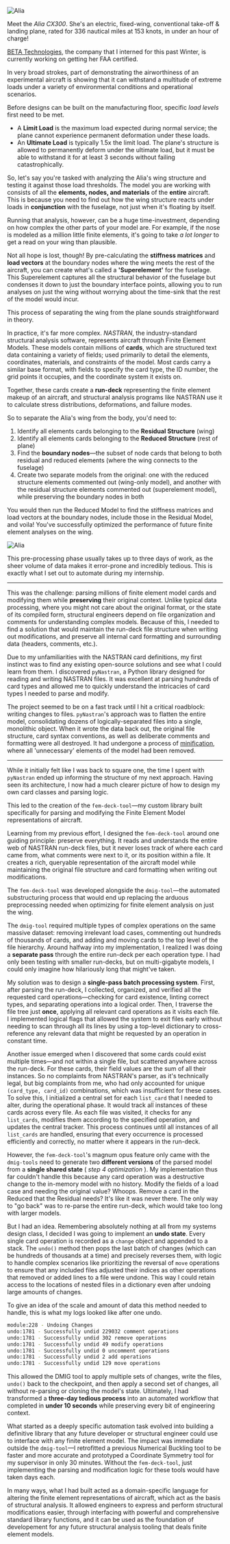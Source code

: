 <Img
  src="/images/experience/beta-case-study/alia-dark.JPG"
  lightSrc="/images/experience/beta-case-study/alia-light.JPG"
  alt="Alia"
  caption="Sketch of the Alia CX300 by me"
/>

Meet the *Alia CX300*. She's an electric, fixed-wing, conventional take-off & landing plane, rated for 336 nautical miles at 153 knots, in under an hour of charge!

[BETA Technologies](https://beta.team), the company that I interned for this past Winter, is currently working on getting her FAA certified.

In very broad strokes, part of demonstrating the airworthiness of an experimental aircraft is showing that it can withstand a multitude of extreme loads under a variety of environmental conditions and operational scenarios.

Before designs can be built on the manufacturing floor, specific *load levels* first need to be met.

- A **Limit Load** is the maximum load expected during normal service; the plane cannot experience permanent deformation under these loads.
- An **Ultimate Load** is typically 1.5x the limit load. The plane's structure is allowed to permanently deform under the ultimate load, but it must be able to withstand it for at least 3 seconds without failing catastrophically.

So, let's say you're tasked with analyzing the Alia's wing structure and testing it against those load thresholds. The model you are working with consists of all the **elements, nodes, and materials** of the **entire** aircraft. This is because you need to find out how the wing structure reacts under loads in **conjunction** with the fuselage, not just when it's floating by itself.

Running that analysis, however, can be a huge time-investment, depending on how complex the other parts of your model are. For example, if the nose is modeled as a million little finite elements, it's going to take *a lot longer* to get a read on your wing than plausible.

Not all hope is lost, though! By pre-calculating the **stiffness matrices** and **load vectors** at the boundary nodes where the wing meets the rest of the aircraft, you can create what's called a **'Superelement'** for the fuselage. This Superelement captures all the structural behavior of the fuselage but condenses it down to just the boundary interface points, allowing you to run analyses on just the wing without worrying about the time-sink that the rest of the model would incur.

This process of separating the wing from the plane sounds straightforward in theory.

In practice, it's far more complex. *NASTRAN*, the industry-standard structural analysis software, represents aircraft through Finite Element Models. These models contain millions of **cards**, which are structured text data containing a variety of fields; used primarily to detail the elements, coordinates, materials, and constraints of the model. Most cards carry a similar base format, with fields to specify the card type, the ID number, the grid points it occupies, and the coordinate system it exists on.

Together, these cards create a **run-deck** representing the finite element makeup of an aircraft, and structural analysis programs like NASTRAN use it to calculate stress distributions, deformations, and failure modes.

So to separate the Alia's wing from the body, you'd need to:

1. Identify all elements cards belonging to the **Residual Structure** (wing)
2. Identify all elements cards belonging to the **Reduced Structure** (rest of plane)
3. Find the **boundary nodes**—the subset of node cards that belong to both residual and reduced elements (where the wing connects to the fuselage)
4. Create two separate models from the original: one with the reduced structure elements commented out (wing-only model), and another with the residual structure elements commented out (superelement model), while preserving the boundary nodes in both

You would then run the Reduced Model to find the stiffness matrices and load vectors at the boundary nodes, include those in the Residual Model, and voila! You've successfully optimized the performance of future finite element analyses on the wing.

<Img
  src="/images/experience/beta-case-study/alia-dark-red.JPG"
  lightSrc="/images/experience/beta-case-study/alia-light-red.JPG"
  alt="Alia"
  caption="Residual wing structure (red) separated at the interface nodes"
/>

This pre-processing phase usually takes up to three days of work, as the sheer volume of data makes it error-prone and incredibly tedious. This is exactly what I set out to automate during my internship.

---

This was the challenge: parsing millions of finite element model cards and modifying them while **preserving** their original context. Unlike typical data processing, where you might not care about the original format, or the state of its compiled form, structural engineers depend on file organization and comments for understanding complex models. Because of this, I needed to find a solution that would maintain the run-deck file structure when writing out modifications, and preserve all internal card formatting and surrounding data (headers, comments, etc.).

Due to my unfamiliarities with the NASTRAN card definitions, my first instinct was to find any existing open-source solutions and see what I could learn from them. I discovered `pyNastran`, a Python library designed for reading and writing NASTRAN files. It was excellent at parsing hundreds of card types and allowed me to quickly understand the intricacies of card types I needed to parse and modify.

The project seemed to be on a fast track until I hit a critical roadblock: writing changes to files. `pyNastran`'s approach was to flatten the entire model, consolidating dozens of logically-separated files into a single, monolithic object. When it wrote the data back out, the original file structure, card syntax conventions, as well as deliberate comments and formatting were all destroyed. It had undergone a process of [minification](https://en.wikipedia.org/wiki/Minification_(programming)), where all 'unnecessary' elements of the model had been removed.

---

While it initially felt like I was back to square one, the time I spent with `pyNastran` ended up informing the structure of my next approach. Having seen its architecture, I now had a much clearer picture of how to design my own card classes and parsing logic.

This led to the creation of the `fem-deck-tool`—my custom library built specifically for parsing and modifying the Finite Element Model representations of aircraft.

Learning from my previous effort, I designed the `fem-deck-tool` around one guiding principle: preserve everything. It reads and understands the entire web of NASTRAN run-deck files, but it never loses track of where each card came from, what comments were next to it, or its position within a file. It creates a rich, queryable representation of the aircraft model while maintaining the original file structure and card formatting when writing out modifications.

The `fem-deck-tool` was developed alongside the `dmig-tool`—the automated substructuring process that would end up replacing the arduous preprocessing needed when optimizing for finite element analysis on just the wing. 

The `dmig-tool` required multiple types of complex operations on the same massive dataset: removing irrelevant load cases, commenting out hundreds of thousands of cards, and adding and moving cards to the top level of the file hierarchy. Around halfway into my implementation, I realized I was doing a **separate pass** through the entire run-deck per each operation type. I had only been testing with smaller run-decks, but on multi-gigabyte models, I could only imagine how hilariously long that might've taken.

My solution was to design a **single-pass batch processing system**. First, after parsing the run-deck, I collected, organized, and verified all the requested card operations—checking for card existence, linting correct types, and separating operations into a logical order. Then, I traverse the file tree just **once**, applying all relevant card operations as it visits each file. I implemented logical flags that allowed the system to exit files early without needing to scan through all its lines by using a top-level dictionary to cross-reference any relevant data that might be requested by an operation in constant time.

Another issue emerged when I discovered that some cards could exist multiple times—and not within a single file, but scattered anywhere across the run-deck. For these cards, their field values are the sum of all their instances. So no complaints from NASTRAN's parser, as it's technically legal, but big complaints from me, who had only accounted for unique `(card_type, card_id)` combinations, which was insufficient for these cases. To solve this, I initialized a central set for each `list_card` that I needed to alter, during the operational phase. It would track all instances of these cards across every file. As each file was visited, it checks for any `list_cards`, modifies them according to the specified operation, and updates the central tracker. This process continues until all instances of all `list_cards` are handled, ensuring that every occurrence is processed efficiently and correctly, no matter where it appears in the run-deck.

However, the `fem-deck-tool`'s magnum opus feature only came with the `dmig-tools` need to generate two **different versions** of the parsed model from a **single shared state** ( *step 4 optimization* ). My implementation thus far couldn't handle this because any card operation was a destructive change to the in-memory model with no history. Modify the fields of a load case and needing the original value? Whoops. Remove a card in the Reduced that the Residual needs? It's like it was never there. The only way to "go back" was to re-parse the entire run-deck, which would take too long with larger models. 

But I had an idea. Remembering absolutely nothing at all from my systems design class, I decided I was going to implement an **undo state**. Every single card operation is recorded as a `change` object and appended to a stack. The `undo()` method then pops the last batch of changes (which can be hundreds of thousands at a time) and precisely reverses them, with logic to handle complex scenarios like prioritizing the reversal of `move` operations to ensure that any included files adjusted their indices as other operations that removed or added lines to a file were undone. This way I could retain access to the locations of nested files in a dictionary even after undoing large amounts of changes.

To give an idea of the scale and amount of data this method needed to handle, this is what my logs looked like after one undo.

```sh
module:228 - Undoing Changes
undo:1781 - Successfully undid 229032 comment operations 
undo:1781 - Successfully undid 302 remove operations
undo:1781 - Successfully undid 49 modify operations
undo:1781 - Successfully undid 0 uncomment operations
undo:1781 - Successfully undid 2 add operations
undo:1781 - Successfully undid 129 move operations
```

This allowed the DMIG tool to apply multiple sets of changes, write the files, `undo()` back to the checkpoint, and then apply a second set of changes, all without re-parsing or cloning the model's state. Ultimately, I had transformed a **three-day tedious process** into an automated workflow that completed in **under 10 seconds** while preserving every bit of engineering context.

What started as a deeply specific automation task evolved into building a definitive library that any future developer or structural engineer could use to interface with any finite element model. The impact was immediate outside the `dmig-tool`—I retrofitted a previous Numerical Buckling tool to be faster and more accurate and prototyped a Coordinate Symmetry tool for my supervisor in only 30 minutes. Without the `fem-deck-tool`, just implementing the parsing and modification logic for these tools would have taken days each.

In many ways, what I had built acted as a domain-specific language for altering the finite element representations of aircraft, which act as the basis of structural analysis. It allowed engineers to express and perform structural modifications easier, through interfacing with powerful and comprehensive standard library functions, and it can be used as the foundation of developement for any future structural analysis tooling that deals finite element models.
